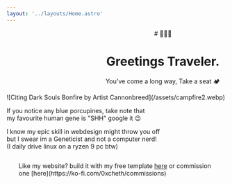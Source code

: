 ```yaml
---
layout: '../layouts/Home.astro' 
---
```


<div class="colorbox" style="width: 720px;">
<div class="centerbox" style="text-align: center;">
# 🧙🏾‍♂️

# Greetings Traveler.

You've come a long way, Take a seat 🏕️
</div>
![Citing Dark Souls Bonfire by Artist Cannonbreed](/assets/campfire2.webp)



If you notice any blue porcupines, take note that  
my favourite human gene is "SHH" google it 😉

I know my epic skill in webdesign might throw you off  
but I swear im a Geneticist and not a computer nerd!  
(I daily drive linux on a ryzen 9 pc btw)


</div>

<div class="centerbox" style="margin:2em;">
Like my website? build it with my free template <a href="https://github.com/0xcheth/astrosite-template" target="_blank">here</a> or commission one [here](https://ko-fi.com/0xcheth/commissions)
</div>
